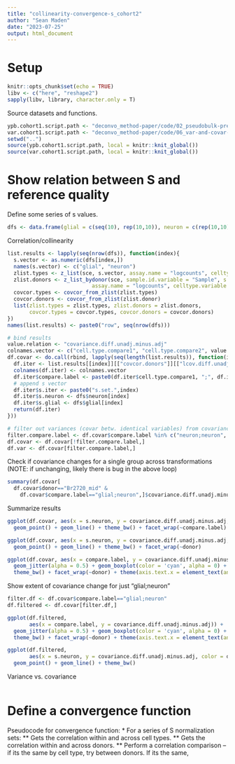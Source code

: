 ```yaml
---
title: "collinearity-convergence-s_cohort2"
author: "Sean Maden"
date: "2023-07-25"
output: html_document
---
```


# Setup

```r
knitr::opts_chunk$set(echo = TRUE)
libv <- c("here", "reshape2")
sapply(libv, library, character.only = T)
```

Source datasets and functions.

```r
ypb.cohort1.script.path <- "deconvo_method-paper/code/02_pseudobulk-predictions/01_only-k2_lute-pseudobulk-experiment_dlpfc-cohort1.R"
var.cohort1.script.path <- "deconvo_method-paper/code/06_var-and-covar-celltypes/01_var-and-covar_dlpfc-cohort1.R"
setwd("..")
source(ypb.cohort1.script.path, local = knitr::knit_global())
source(var.cohort1.script.path, local = knitr::knit_global())
```

# Show relation between S and reference quality

Define some series of s values.

```r
dfs <- data.frame(glial = c(seq(10), rep(10,10)), neuron = c(rep(10,10), seq(10)))
```

Correlation/collinearity

```r
list.results <- lapply(seq(nrow(dfs)), function(index){
  s.vector <- as.numeric(dfs[index,])
  names(s.vector) <- c("glial", "neuron")
  zlist.types <- z_list(sce, s.vector, assay.name = "logcounts", celltype.variable = "k2")
  zlist.donors <- z_list_bydonor(sce, sample.id.variable = "Sample", s.vector = s.vector, 
                           assay.name = "logcounts", celltype.variable = "k2")
  covcor.types <- covcor_from_zlist(zlist.types)
  covcor.donors <- covcor_from_zlist(zlist.donor)
  list(zlist.types = zlist.types, zlist.donors = zlist.donors, 
       covcor.types = covcor.types, covcor.donors = covcor.donors)
})
names(list.results) <- paste0("row", seq(nrow(dfs)))

# bind results
value.relation <- "covariance.diff.unadj.minus.adj"
colnames.vector <- c("cell.type.compare1", "cell.type.compare2", value.relation, "donor")
df.covar <- do.call(rbind, lapply(seq(length(list.results)), function(index){
  df.iter <- list.results[[index]][["covcor.donors"]][["lcov.diff.unadj.minus.adj"]] %>% melt()
  colnames(df.iter) <- colnames.vector
  df.iter$compare.label <- paste0(df.iter$cell.type.compare1, ";", df.iter$cell.type.compare2)
  # append s vector
  df.iter$s.iter <- paste0("s.set.",index)
  df.iter$s.neuron <- dfs$neuron[index]
  df.iter$s.glial <- dfs$glial[index]
  return(df.iter)
}))

# filter out variances (covar betw. identical variables) from covariances
filter.compare.label <- df.covar$compare.label %in% c("neuron;neuron", "glial;glial")
df.covar <- df.covar[!filter.compare.label,]
df.var <- df.covar[filter.compare.label,]
```

Check if covariance changes for a single group across transformations (NOTE: if unchanging, likely there is bug in the above loop)

```r
summary(df.covar[
  df.covar$donor=="Br2720_mid" & 
    df.covar$compare.label=="glial;neuron",]$covariance.diff.unadj.minus.adj)
```

Summarize results

```r
ggplot(df.covar, aes(x = s.neuron, y = covariance.diff.unadj.minus.adj, color = donor)) + 
  geom_point() + geom_line() + theme_bw() + facet_wrap(~compare.label) 

ggplot(df.covar, aes(x = s.neuron, y = covariance.diff.unadj.minus.adj, color = compare.label)) + 
  geom_point() + geom_line() + theme_bw() + facet_wrap(~donor)

ggplot(df.covar, aes(x = compare.label, y = covariance.diff.unadj.minus.adj)) + 
  geom_jitter(alpha = 0.5) + geom_boxplot(color = 'cyan', alpha = 0) + 
  theme_bw() + facet_wrap(~donor) + theme(axis.text.x = element_text(angle = 45, hjust = 1))
```

Show extent of covariance change for just "glial;neuron"

```r
filter.df <- df.covar$compare.label=="glial;neuron"
df.filtered <- df.covar[filter.df,]

ggplot(df.filtered, 
       aes(x = compare.label, y = covariance.diff.unadj.minus.adj)) + 
  geom_jitter(alpha = 0.5) + geom_boxplot(color = 'cyan', alpha = 0) + 
  theme_bw() + facet_wrap(~donor) + theme(axis.text.x = element_text(angle = 45, hjust = 1))

ggplot(df.filtered, 
       aes(x = s.neuron, y = covariance.diff.unadj.minus.adj, color = donor)) + 
  geom_point() + geom_line() + theme_bw()
```

Variance vs. covariance

```r
```

# Define a convergence function

Pseudocode for convergence function:
* For a series of S normalization sets:
** Gets the correlation within and across cell types.
** Gets the correlation within and across donors.
** Perform a correlation comparison -- if its the same by cell type, try between donors. If its the same, 





